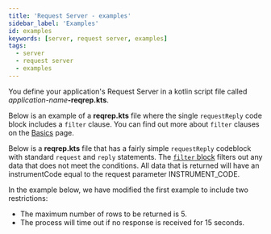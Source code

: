 ```yaml
---
title: 'Request Server - examples'
sidebar_label: 'Examples'
id: examples
keywords: [server, request server, examples]
tags:
  - server
  - request server
  - examples
---
```


You define your application's Request Server in a kotlin script file called _application-name_**-reqrep.kts**. 


Below is an example of a **reqrep.kts** file where the single `requestReply` code block includes a `filter` clause. You can find out more about `filter` clauses on the [Basics](/server/request-server/basics/#where-block) page.

<Example1 />

Below is a **reqrep.kts** file that has a fairly simple `requestReply` codeblock with standard `request` and `reply` statements. The [`filter` block](/server/request-server/basics/#filter-block) filters out any data that does not meet the conditions. All data that is returned will have an instrumentCode equal to the request parameter INSTRUMENT_CODE.

<Example2 />

In the example below, we have modified the first example to include two restrictions:
- The maximum number of rows to be returned is 5.
- The process will time out if no response is received for 15 seconds.

<Example3 />
